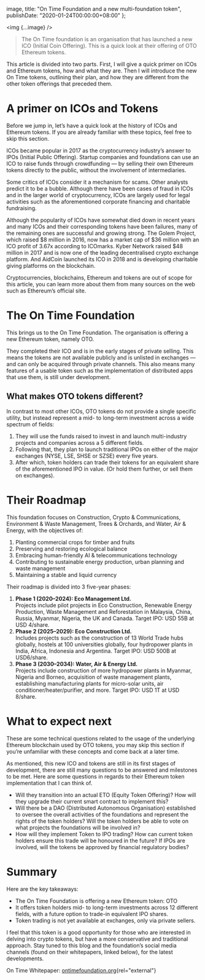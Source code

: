 
  image,
  title: "On Time Foundation and a new multi-foundation token",
  publishDate: "2020-01-24T00:00:00+08:00"
};

<img {...image} />

> The On Time foundation is an organisation that has launched a new ICO
> (Initial Coin Offering). This is a quick look at their offering of OTO
> Ethereum tokens.

This article is divided into two parts. First, I will give a quick primer on
ICOs and Ethereum tokens, how and what they are. Then I will introduce the new
On Time tokens, outlining their plan, and how they are different from the
other token offerings that preceded them.

# A primer on ICOs and Tokens

<aside>
  Before we jump in, let’s have a quick look at the history of ICOs and
  Ethereum tokens. If you are already familiar with these topics, feel free to
  skip this section.
</aside>

ICOs became popular in 2017 as the cryptocurrency industry’s answer to IPOs
(Initial Public Offering). Startup companies and foundations can use an ICO to
raise funds through crowdfunding — by selling their own Ethereum tokens
directly to the public, without the involvement of intermediaries.

Some critics of ICOs consider it a mechanism for scams. Other analysts predict
it to be a bubble. Although there have been cases of fraud in ICOs and in the
larger world of cryptocurrency, ICOs are largely used for legal activities
such as the aforementioned corporate financing and charitable fundraising.

Although the popularity of ICOs have somewhat died down in recent years and
many ICOs and their corresponding tokens have been failures, many of the
remaining ones are successful and growing strong. The Golem Project, which
raised $8 million in 2016, now has a market cap of $36 million with an ICO
profit of 3.67x according to ICOmarks. Kyber Network raised \$48 million in
2017 and is now one of the leading decentralised crypto exchange platform. And
AidCoin launched its ICO in 2018 and is developing charitable giving platforms
on the blockchain.

<aside>
  Cryptocurrencies, blockchains, Ethereum and tokens are out of scope for this
  article, you can learn more about them from many sources on the web such as
  Ethereum’s official site.
</aside>

# The On Time Foundation

This brings us to the On Time Foundation. The organisation is offering a new
Ethereum token, namely OTO.

They completed their ICO and is in the early stages of private selling. This
means the tokens are not available publicly and is unlisted in exchanges — and
can only be acquired through private channels. This also means many features
of a usable token such as the implementation of distributed apps that use
them, is still under development.

## What makes OTO tokens different?

In contrast to most other ICOs, OTO tokens do not provide a single specific
utility, but instead represent a mid- to long-term investment across a wide
spectrum of fields:

1. They will use the funds raised to invest in and launch multi-industry
   projects and companies across a 5 different fields.
2. Following that, they plan to launch traditional IPOs on either of the major
   exchanges (NYSE, LSE, SHSE or SZSE) every five years.
3. After which, token holders can trade their tokens for an equivalent share
   of the aforementioned IPO in value. (Or hold them further, or sell them on
   exchanges).

# Their Roadmap

This foundation focuses on Construction, Crypto & Communications, Environment
& Waste Management, Trees & Orchards, and Water, Air & Energy, with the
objectives of:

1. Planting commercial crops for timber and fruits
2. Preserving and restoring ecological balance
3. Embracing human-friendly AI & telecommunications technology
4. Contributing to sustainable energy production, urban planning and waste
   management
5. Maintaining a stable and liquid currency

Their roadmap is divided into 3 five-year phases:

1. **Phase 1 (2020–2024): Eco Management Ltd.**  
   Projects include pilot projects in Eco Construction, Renewable Energy
   Production, Waste Management and Reforestation in Malaysia, China, Russia,
   Myanmar, Nigeria, the UK and Canada. Target IPO: USD 55B at USD 4/share.
2. **Phase 2 (2025–2029): Eco Construction Ltd.**  
   Includes projects such as the construction of 13 World Trade hubs globally,
   hostels at 100 universities globally, four hydropower plants in India,
   Africa, Indonesia and Argentina. Target IPO: USD 500B at USD6/share.
3. **Phase 3 (2030–2034): Water, Air & Energy Ltd.**  
   Projects include construction of more hydropower plants in Myanmar, Nigeria
   and Borneo, acquisition of waste management plants, establishing
   manufacturing plants for micro-solar units, air
   conditioner/heater/purifier, and more. Target IPO: USD 1T at USD 8/share.

# What to expect next

These are some technical questions related to the usage of the underlying
Ethereum blockchain used by OTO tokens, you may skip this section if you’re
unfamiliar with these concepts and come back at a later time.

As mentioned, this new ICO and tokens are still in its first stages of
development, there are still many questions to be answered and milestones to
be met. Here are some questions in regards to their Ethereum token
implementation that I can think of.

- Will they transition into an actual ETO (Equity Token Offering)? How will
  they upgrade their current smart contract to implement this?
- Will there be a DAO (Distributed Autonomous Organisation) established to
  oversee the overall activities of the foundations and represent the rights
  of the token holders? Will the token holders be able to vote on what
  projects the foundations will be involved in?
- How will they implement Token to IPO trading? How can current token holders
  ensure this trade will be honoured in the future? If IPOs are involved, will
  the tokens be approved by financial regulatory bodies?

# Summary

Here are the key takeaways:

- The On Time Foundation is offering a new Ethereum token: OTO
- It offers token holders mid- to long-term investments across 12 different
  fields, with a future option to trade-in equivalent IPO shares.
- Token trading is not yet available at exchanges, only via private sellers.

I feel that this token is a good opportunity for those who are interested in
delving into crypto tokens, but have a more conservative and traditional
approach. Stay tuned to this blog and the foundation’s social media channels
(found on their whitepapers, linked below), for the latest developments.

On Time Whitepaper:
[ontimefoundation.org](https://ontimefoundation.org){rel="external"}
